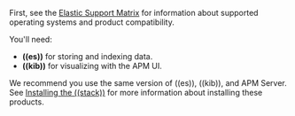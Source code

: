 

First, see the [Elastic Support Matrix](https://www.elastic.co/support/matrix) for information about supported operating systems and product compatibility.

You'll need:

* **((es))** for storing and indexing data.
* **((kib))** for visualizing with the APM UI.

We recommend you use the same version of ((es)), ((kib)), and APM Server.
See [Installing the ((stack))](((stack-ref))/installing-elastic-stack.html)
for more information about installing these products.